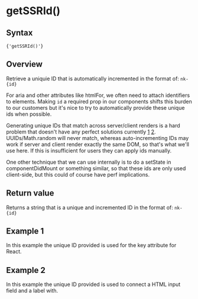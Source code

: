 

# getSSRId()

## Syntax

<Code>{'getSSRId()'}</Code>

## Overview

Retrieve a uniquie ID that is automatically incremented in the format of: `nk-{id}`

For aria and other attributes like htmlFor, we often need to attach identifiers to elements. Making `id` a required prop in our components shifts this burden to our customers but it's nice to try to automatically provide these unique ids when possible.

Generating unique IDs that match across server/client renders is a hard problem that doesn't have any perfect solutions currently [1][1] [2][2]. UUIDs/Math.random will never match, whereas auto-incrementing IDs may work if server and client render exactly the same DOM, so that's what we'll use here. If this is insufficient for users they can apply ids manually.

One other technique that we can use internally is to do a setState in componentDidMount or something similar, so that these ids are only used client-side, but this could of course have perf implications.

[1]: https://github.com/facebook/react/issues/5867
[2]: https://github.com/reactjs/rfcs/pull/32/files

## Return value

Returns a string that is a unique and incremented ID in the format of: `nk-{id}`

## Example 1

<CodeFromFile path="examples/utils/get-ssr-id-map.tsx" />

In this example the unique ID provided is used for the key attribute for React.

## Example 2

<CodeFromFile path="examples/utils/get-ssr-id-for.tsx" />

In this example the unique ID provided is used to connect a HTML input field and a label with.
